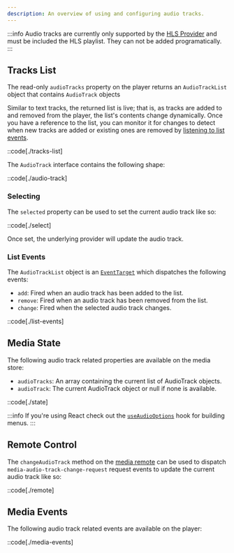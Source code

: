 ```yaml
---
description: An overview of using and configuring audio tracks.
---
```


:::info
Audio tracks are currently only supported by the [HLS Provider][hls-provider] and must be
included the HLS playlist. They can not be added programatically.
:::

[hls-provider]: /docs/player/api/providers/hls

## Tracks List

The read-only `audioTracks` property on the player returns an `AudioTrackList` object that
contains `AudioTrack` objects

Similar to text tracks, the returned list is live; that is, as tracks are added to and
removed from the player, the list's contents change dynamically. Once you have a reference to
the list, you can monitor it for changes to detect when new tracks are added or existing ones
are removed by [listening to list events](#list-events).

::code[./tracks-list]

The `AudioTrack` interface contains the following shape:

::code[./audio-track]

### Selecting

The `selected` property can be used to set the current audio track like so:

::code[./select]

Once set, the underlying provider will update the audio track.

### List Events

The `AudioTrackList` object is an [`EventTarget`][event-target] which dispatches the following events:

- `add`: Fired when an audio track has been added to the list.
- `remove`: Fired when an audio track has been removed from the list.
- `change`: Fired when the selected audio track changes.

::code[./list-events]

[event-target]: https://developer.mozilla.org/en-US/docs/Web/API/EventTarget

## Media State

The following audio track related properties are available on the media store:

- `audioTracks`: An array containing the current list of AudioTrack objects.
- `audioTrack`: The current AudioTrack object or null if none is available.

::code[./state]

:::info
If you're using React check out the [`useAudioOptions`][use-audio-options] hook for building menus.
:::

[use-audio-options]: /docs/player/api/hooks/use-audio-options

## Remote Control

The `changeAudioTrack` method on the [media remote][media-remote] can be used to dispatch
`media-audio-track-change-request` request events to update the current audio track like so:

::code[./remote]

[media-remote]: /docs/player/core-concepts/state-management#updating

## Media Events

The following audio track related events are available on the player:

::code[./media-events]
